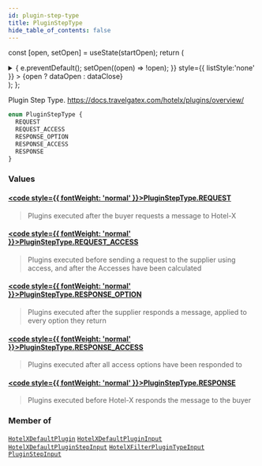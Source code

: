 ```yaml
---
id: plugin-step-type
title: PluginStepType
hide_table_of_contents: false
---
```






const [open, setOpen] = useState(startOpen);
return (
<details {...(open ? { open: true } : {})} className="details" style={{ border:'none', boxShadow:'none', background:'var(--ifm-background-color)' }}>
<summary
onClick={(e) => {
e.preventDefault();
setOpen((open) => !open);
}}
style={{ listStyle:'none' }} >
{open ? dataOpen : dataClose}
</summary>
{open && children}
</details>
);
};

Plugin Step Type. https://docs.travelgatex.com/hotelx/plugins/overview/

```graphql
enum PluginStepType {
  REQUEST
  REQUEST_ACCESS
  RESPONSE_OPTION
  RESPONSE_ACCESS
  RESPONSE
}
```

### Values

#### [<code style={{ fontWeight: 'normal' }}>PluginStepType.<b>REQUEST</b></code>](#)

> Plugins executed after the buyer requests a message to Hotel-X

#### [<code style={{ fontWeight: 'normal' }}>PluginStepType.<b>REQUEST_ACCESS</b></code>](#)

> Plugins executed before sending a request to the supplier using access, and after the Accesses have been calculated

#### [<code style={{ fontWeight: 'normal' }}>PluginStepType.<b>RESPONSE_OPTION</b></code>](#)

> Plugins executed after the supplier responds a message, applied to every option they return

#### [<code style={{ fontWeight: 'normal' }}>PluginStepType.<b>RESPONSE_ACCESS</b></code>](#)

> Plugins executed after all access options have been responded to

#### [<code style={{ fontWeight: 'normal' }}>PluginStepType.<b>RESPONSE</b></code>](#)

> Plugins executed before Hotel-X responds the message to the buyer

### Member of

[`HotelXDefaultPlugin`](/api/objects/hotel-xdefault-plugin) <Badge class="badge badge--secondary" text="object"/><Bullet />[`HotelXDefaultPluginInput`](/api/inputs/hotel-xdefault-plugin-input) <Badge class="badge badge--secondary" text="input"/><Bullet />[`HotelXDefaultPluginStepInput`](/api/inputs/hotel-xdefault-plugin-step-input) <Badge class="badge badge--secondary" text="input"/><Bullet />[`HotelXFilterPluginTypeInput`](/api/inputs/hotel-xfilter-plugin-type-input) <Badge class="badge badge--secondary" text="input"/><Bullet />[`PluginStepInput`](/api/inputs/plugin-step-input) <Badge class="badge badge--secondary" text="input"/>
